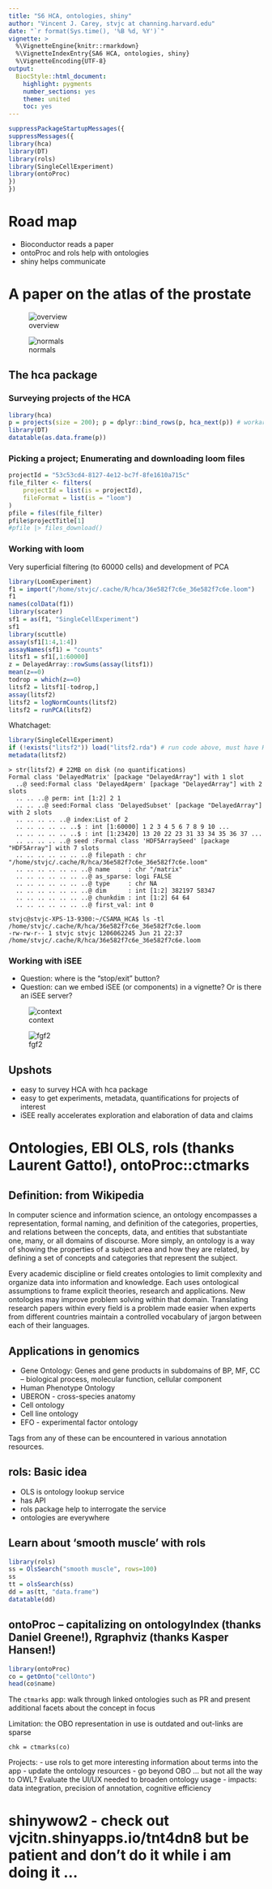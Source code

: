```yaml
---
title: "S6 HCA, ontologies, shiny"
author: "Vincent J. Carey, stvjc at channing.harvard.edu"
date: "`r format(Sys.time(), '%B %d, %Y')`"
vignette: >
  %\VignetteEngine{knitr::rmarkdown}
  %\VignetteIndexEntry{SA6 HCA, ontologies, shiny}
  %\VignetteEncoding{UTF-8}
output:
  BiocStyle::html_document:
    highlight: pygments
    number_sections: yes
    theme: united
    toc: yes
---
```


```r
suppressPackageStartupMessages({
suppressMessages({
library(hca)
library(DT)
library(rols)
library(SingleCellExperiment)
library(ontoProc)
})
})
```

# Road map

- Bioconductor reads a paper
- ontoProc and rols help with ontologies
- shiny helps communicate

# A paper on the atlas of the prostate

![overview](prostOv.jpg)

![normals](3normals.jpg)

## The hca package

### Surveying projects of the HCA

```r
library(hca)
p = projects(size = 200); p = dplyr::bind_rows(p, hca_next(p)) # workaround bug upstream to 1.4.0
library(DT)
datatable(as.data.frame(p))
```

### Picking a project; Enumerating and downloading loom files

```r
projectId = "53c53cd4-8127-4e12-bc7f-8fe1610a715c"
file_filter <- filters(
    projectId = list(is = projectId),
    fileFormat = list(is = "loom")
)
pfile = files(file_filter)
pfile$projectTitle[1]
#pfile |> files_download()
```

### Working with loom

Very superficial filtering (to 60000 cells) and
development of PCA

```r
library(LoomExperiment)
f1 = import("/home/stvjc/.cache/R/hca/36e582f7c6e_36e582f7c6e.loom")
f1
names(colData(f1))
library(scater)
sf1 = as(f1, "SingleCellExperiment")
sf1
library(scuttle)
assay(sf1[1:4,1:4])
assayNames(sf1) = "counts"
litsf1 = sf1[,1:60000]
z = DelayedArray::rowSums(assay(litsf1))
mean(z==0)
todrop = which(z==0)
litsf2 = litsf1[-todrop,]
assay(litsf2)
litsf2 = logNormCounts(litsf2)
litsf2 = runPCA(litsf2)
```

Whatchaget:
```r
library(SingleCellExperiment)
if (!exists("litsf2")) load("litsf2.rda") # run code above, must have HDF5 in cache
metadata(litsf2)
```

```
> str(litsf2) # 22MB on disk (no quantifications)
Formal class 'DelayedMatrix' [package "DelayedArray"] with 1 slot
  ..@ seed:Formal class 'DelayedAperm' [package "DelayedArray"] with 2 slots
  .. .. ..@ perm: int [1:2] 2 1
  .. .. ..@ seed:Formal class 'DelayedSubset' [package "DelayedArray"] with 2 slots
  .. .. .. .. ..@ index:List of 2
  .. .. .. .. .. ..$ : int [1:60000] 1 2 3 4 5 6 7 8 9 10 ...
  .. .. .. .. .. ..$ : int [1:23420] 13 20 22 23 31 33 34 35 36 37 ...
  .. .. .. .. ..@ seed :Formal class 'HDF5ArraySeed' [package "HDF5Array"] with 7 slots
  .. .. .. .. .. .. ..@ filepath : chr "/home/stvjc/.cache/R/hca/36e582f7c6e_36e582f7c6e.loom"
  .. .. .. .. .. .. ..@ name     : chr "/matrix"
  .. .. .. .. .. .. ..@ as_sparse: logi FALSE
  .. .. .. .. .. .. ..@ type     : chr NA
  .. .. .. .. .. .. ..@ dim      : int [1:2] 382197 58347
  .. .. .. .. .. .. ..@ chunkdim : int [1:2] 64 64
  .. .. .. .. .. .. ..@ first_val: int 0
```

```
stvjc@stvjc-XPS-13-9300:~/CSAMA_HCA$ ls -tl /home/stvjc/.cache/R/hca/36e582f7c6e_36e582f7c6e.loom
-rw-rw-r-- 1 stvjc stvjc 1206062245 Jun 21 22:37 /home/stvjc/.cache/R/hca/36e582f7c6e_36e582f7c6e.loom
```


### Working with iSEE

- Question: where is the "stop/exit" button?
- Question: can we embed iSEE (or components) in a vignette?  Or is there an iSEE server?

![context](isee2.jpg)

![fgf2](isee1.jpg)

## Upshots

- easy to survey HCA with hca package
- easy to get experiments, metadata, quantifications for projects of interest
- iSEE really accelerates exploration and elaboration of data and claims

# Ontologies, EBI OLS, rols (thanks Laurent Gatto!), ontoProc::ctmarks

## Definition: from Wikipedia

In computer science and information science, an ontology encompasses a representation, formal naming, and definition of the categories, properties, and relations between the concepts, data, and entities that substantiate one, many, or all domains of discourse. More simply, an ontology is a way of showing the properties of a subject area and how they are related, by defining a set of concepts and categories that represent the subject.

Every academic discipline or field creates ontologies to limit complexity and organize data into information and knowledge. Each uses ontological assumptions to frame explicit theories, research and applications. New ontologies may improve problem solving within that domain. Translating research papers within every field is a problem made easier when experts from different countries maintain a controlled vocabulary of jargon between each of their languages.

## Applications in genomics

- Gene Ontology: Genes and gene products in subdomains of BP, MF, CC -- biological process, molecular
function, cellular component
- Human Phenotype Ontology
- UBERON - cross-species anatomy
- Cell ontology
- Cell line ontology
- EFO - experimental factor ontology

Tags from any of these can be encountered in various annotation resources.

## rols: Basic idea

- OLS is ontology lookup service
- has API
- rols package help to interrogate the service
- ontologies are everywhere

## Learn about 'smooth muscle' with rols

```r
library(rols)
ss = OlsSearch("smooth muscle", rows=100)
ss
tt = olsSearch(ss)
dd = as(tt, "data.frame")
datatable(dd)
```

## ontoProc -- capitalizing on ontologyIndex (thanks Daniel Greene!), Rgraphviz (thanks Kasper Hansen!)

```r
library(ontoProc)
co = getOnto("cellOnto")
head(co$name)
```

The `ctmarks` app: walk through linked ontologies such as PR and present additional facets
about the concept in focus

Limitation: the OBO representation in use is outdated and out-links are sparse

```
chk = ctmarks(co)
```

Projects: 
- use rols to get more interesting information about terms into the app
- update the ontology resources
- go beyond OBO ... but not all the way to OWL?  Evaluate the UI/UX needed to broaden ontology usage
- impacts: data integration, precision of annotation, cognitive efficiency

# shinywow2 - check out vjcitn.shinyapps.io/tnt4dn8 but be patient and don't do it while i am doing it ...
